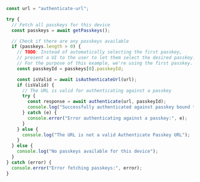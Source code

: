 ```javascript
const url = "authenticate-url";

try {
  // Fetch all passkeys for this device
  const passkeys = await getPasskeys();

  // Check if there are any passkeys available
  if (passkeys.length > 0) {
    // TODO: Instead of automatically selecting the first passkey, 
    // present a UI to the user to let them select the desired passkey.
    // For the purpose of this example, we're using the first passkey.
    const passkeyId = passkeys[0].passkeyId;

    const isValid = await isAuthenticateUrl(url);
    if (isValid) {
      // The URL is valid for authenticating against a passkey
      try {
        const response = await authenticate(url, passkeyId);
        console.log("Successfully authenticated against passkey bound to this device. Response:", response);
      } catch (e) {
        console.error("Error authenticating against a passkey:", e);
      }
    } else {
      console.log("The URL is not a valid Authenticate Passkey URL");
    }
  } else {
    console.log("No passkeys available for this device");
  }
} catch (error) {
  console.error("Error fetching passkeys:", error);
}
```

